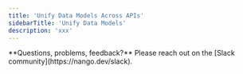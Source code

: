 ```yaml
---
title: 'Unify Data Models Across APIs'
sidebarTitle: 'Unify Data Models'
description: 'xxx'
---
```


<Info>
**Questions, problems, feedback?** Please reach out on the [Slack community](https://nango.dev/slack).
</Info>